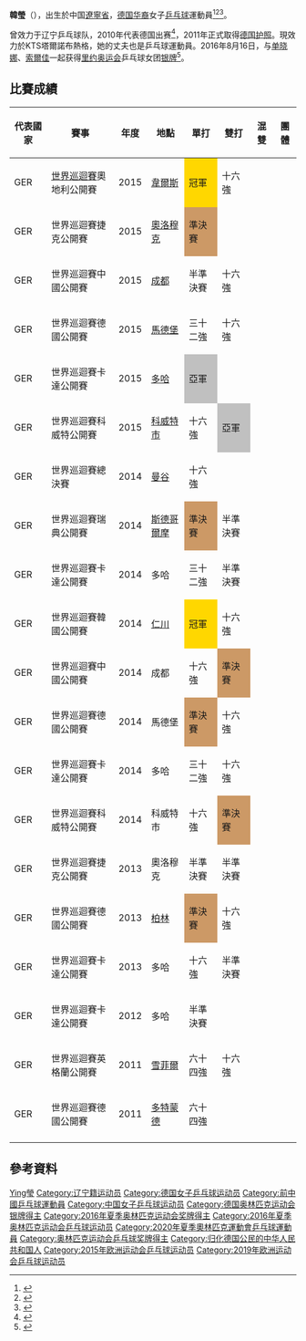 {{noteTA|G1=Table Tennis}}
{{Infobox 乒乓球
| playername = 韓瑩<br />Han Ying
| image = Rio 2016 - Women's table tennis quarter finals (29228976252).jpg
| imagesize = 
| caption =
| fullname = 
| nicknames =
| nationality = {{PRC}}（1983－2010）<br />{{GER}}（2010－）
| residence =
| playingstyle =
| equipment =
| hrank = 6（2017年2月）
| club = KTS塔爾諾布熱格
| birthdate = {{Birth date and age|df=yes|1983|4|29}}
| birthplace = {{CHN}}[[遼寧省|遼寧省]][[瀋陽市|瀋陽市]]
| deathdate =
| deathplace =
| height =
| weight =
| medaltemplates =
{{MedalSport | 女子[[乒乓球|乒乓球]] }}
{{MedalCountry | {{GER}} }}
{{MedalCompetition|[[奧林匹克運動會|奧林匹克運動會]]}}
{{MedalSilver| [[2016年夏季奧林匹克運動會|2016年 里約熱內盧]] | [[2016年夏季奧林匹克運動會乒乓球女子團體比賽|女子團體]]}}
{{MedalCompetition|[[歐洲運動會|歐洲運動會]]}}
{{MedalGold | [[2015年歐洲運動會|2015年 巴庫]] | [[2015年歐洲運動會乒乓球比賽|女子團體]]}}
{{MedalSilver| [[2019年歐洲運動會|2019年 明斯克]] | [[2019年歐洲運動會乒乓球比賽|女子單打]]}}
{{MedalCompetition | [[歐洲乒乓球錦標賽|歐洲乒乓球錦標賽]] }}
{{MedalGold | [[2014年歐洲乒乓球錦標賽|2014年 里斯本]] | 女子團體 }}
}}
'''韓瑩'''（{{bd|1983年|4月29日|||catIdx=Han韓瑩}}），出生於中国[[遼寧省|遼寧省]]，[[德国华裔|德国华裔]]女子[[乒乓球|乒乓球]]運動員<ref>{{cite web|url=http://www.ittf.com/ittf_stats/stats_per_player.asp?player_id=118762|title=Stats Records - ITTF Statistics|deadurl=yes|archiveurl=https://web.archive.org/web/20140408060447/http://www.ittf.com/ittf_stats/stats_per_player.asp?player_id=118762|archivedate=2014-04-08}}</ref><ref>{{cite web|url=http://www.ittf.com/ittf_ranking/world_ranking_per_name.asp?Siniors=1&Player_ID=118762|title=World ranking Record for HAN Ying (GER)|deadurl=yes|archiveurl=https://web.archive.org/web/20140408060455/http://www.ittf.com/ittf_ranking/world_ranking_per_name.asp?Siniors=1&Player_ID=118762|archivedate=2014-04-08}}</ref><ref>{{cite web|url=http://www.ittfranking.com/cgi-bin/ttplayer.cgi?number=118762&lang=0&format=detailed|title=HAN Ying (GER) - ITTF Rankings|accessdate=2014-04-04|archive-date=2014-07-22|archive-url=https://web.archive.org/web/20140722051813/http://www.ittfranking.com/cgi-bin/ttplayer.cgi?number=118762&lang=0&format=detailed|dead-url=no}}</ref>。

曾效力于辽宁乒乓球队，2010年代表德国出赛<ref>{{Cite web |url=http://view.inews.qq.com/a/2016072400668300?refer=share_relatednews |title=华裔选手领衔 德国乒乓球队里约欲与中国争金 |accessdate=2017-07-28 |author= |date=2016-07-24 |work= |publisher=腾讯网|language=Zh-hans }}</ref>，2011年正式取得[[德国护照|德国护照]]。現效力於KTS塔爾諾布熱格，她的丈夫也是乒乓球運動員。2016年8月16日，与[[单晓娜|单晓娜]]、[[派翠莎·索爾佳|索爾佳]]一起获得[[里约奥运会|里约奥运会]]乒乓球女团[[银牌|银牌]]<ref>{{Cite web |url=http://2016.sina.com.cn/china/2016-08-17/doc-ifxuxnah3710838.shtml |title=第17金!刘诗雯2分中国完胜德国 成功卫冕女团冠军 |accessdate=2016-08-17 |archive-date=2016-08-18 |archive-url=https://web.archive.org/web/20160818194854/http://2016.sina.com.cn/china/2016-08-17/doc-ifxuxnah3710838.shtml |dead-url=no }}</ref>。

== 比賽成績 ==
{|  class="wikitable sortable"
|- class="hintergrundfarbe6"
! 代表國家 !! 賽事 !! 年度 !! 地點 !! 單打 !! 雙打 !! 混雙 !! 團體   
|-
| GER || [[國際桌總職業巡迴賽|世界巡迴賽]]奧地利公開賽 || 2015 || [[韋爾斯|韋爾斯]] || style="background-color:gold;"|冠軍 || 十六強 || ||
|-
| GER || 世界巡迴賽捷克公開賽 || 2015 || [[奧洛穆克|奧洛穆克]] || style="background-color:#cc9966;"|準決賽 || || ||
|-
| GER || 世界巡迴賽中國公開賽 || 2015 || [[成都|成都]] || 半準決賽 || 十六強 || ||
|-
| GER || 世界巡迴賽德國公開賽 || 2015 || [[馬德堡|馬德堡]] || 三十二強 || 十六強 || ||
|-
| GER || 世界巡迴賽卡達公開賽 || 2015 || [[多哈|多哈]] || style="background-color:silver;"|亞軍 || || ||
|-
| GER || 世界巡迴賽科威特公開賽 || 2015 || [[科威特市|科威特市]] || 十六強 || style="background-color:silver;"|亞軍 || ||
|-
| GER || 世界巡迴賽總決賽 || 2014 || [[曼谷|曼谷]] || 十六強 ||  || ||
|-
| GER || 世界巡迴賽瑞典公開賽 || 2014 || [[斯德哥爾摩|斯德哥爾摩]] || style="background-color:#cc9966;"|準決賽|| 半準決賽 || ||
|-
| GER || 世界巡迴賽卡達公開賽 || 2014 || 多哈 || 三十二強 || 半準決賽 || ||
|-
| GER || 世界巡迴賽韓國公開賽 || 2014 || [[仁川|仁川]] || style="background-color:gold;"|冠軍||  十六強|| ||
|-
| GER || 世界巡迴賽中國公開賽 || 2014 || 成都 || 十六強 || style="background-color:#cc9966;"|準決賽 || ||
|-
| GER || 世界巡迴賽德國公開賽 || 2014 || 馬德堡 || style="background-color:#cc9966;"|準決賽|| 十六強 || ||
|-
| GER || 世界巡迴賽卡達公開賽 || 2014 || 多哈 || 三十二強 || 十六強 || ||
|-
| GER || 世界巡迴賽科威特公開賽 || 2014 || 科威特市 || 十六強 || style="background-color:#cc9966;"|準決賽 || ||
|- 
| GER || 世界巡迴賽捷克公開賽 || 2013 || 奧洛穆克 || 半準決賽 || 半準決賽 || ||  
|- 
| GER || 世界巡迴賽德國公開賽 || 2013 || [[柏林|柏林]] || style="background-color:#cc9966;"|準決賽 || 十六強 || ||     
|-
| GER || 世界巡迴賽卡達公開賽 || 2013 || 多哈 || 十六強 || 半準決賽 || || 
|-
| GER || 世界巡迴賽卡達公開賽 || 2012 || 多哈 || 半準決賽 || || ||
|-
| GER || 世界巡迴賽英格蘭公開賽 || 2011 || [[雪菲爾|雪菲爾]] || 六十四強 || 十六強 || || 
|-
| GER || 世界巡迴賽德國公開賽 || 2011 || [[多特蒙德|多特蒙德]] || 六十四強 || || ||               
|-
|}

== 參考資料 ==
{{Reflist|2}}

{{欧洲乒乓球锦标赛混合双打冠军}}
{{欧洲乒乓球锦标赛女子团体冠军}}
{{欧洲运动会乒乓球比赛女子团体冠军}}

{{Authority control}}
{{DEFAULTSORT:Han韓瑩}}
[[Category:韓姓|Ying瑩]]
[[Category:辽宁籍运动员|Category:辽宁籍运动员]]
[[Category:德国女子乒乓球运动员|Category:德国女子乒乓球运动员]]
[[Category:前中國乒乓球運動員|Category:前中國乒乓球運動員]]
[[Category:中国女子乒乓球运动员|Category:中国女子乒乓球运动员]]
[[Category:德国奥林匹克运动会银牌得主|Category:德国奥林匹克运动会银牌得主]]
[[Category:2016年夏季奥林匹克运动会奖牌得主|Category:2016年夏季奥林匹克运动会奖牌得主]]
[[Category:2016年夏季奥林匹克运动会乒乓球运动员|Category:2016年夏季奥林匹克运动会乒乓球运动员]]
[[Category:2020年夏季奧林匹克運動會乒乓球運動員|Category:2020年夏季奧林匹克運動會乒乓球運動員]]
[[Category:奥林匹克运动会乒乓球奖牌得主|Category:奥林匹克运动会乒乓球奖牌得主]]
[[Category:归化德国公民的中华人民共和国人|Category:归化德国公民的中华人民共和国人]]
[[Category:2015年欧洲运动会乒乓球运动员|Category:2015年欧洲运动会乒乓球运动员]]
[[Category:2019年欧洲运动会乒乓球运动员|Category:2019年欧洲运动会乒乓球运动员]]